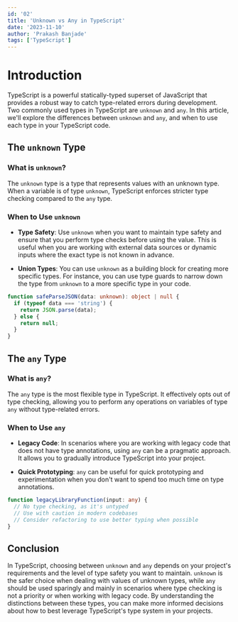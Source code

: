 ```yaml
---
id: '02'
title: 'Unknown vs Any in TypeScript'
date: '2023-11-10'
author: 'Prakash Banjade'
tags: ['TypeScript']
---
```


# Introduction

TypeScript is a powerful statically-typed superset of JavaScript that provides a robust way to catch type-related errors during development. Two commonly used types in TypeScript are `unknown` and `any`. In this article, we'll explore the differences between `unknown` and `any`, and when to use each type in your TypeScript code.

## The `unknown` Type

### What is `unknown`?

The `unknown` type is a type that represents values with an unknown type. When a variable is of type `unknown`, TypeScript enforces stricter type checking compared to the `any` type.

### When to Use `unknown`

- **Type Safety**: Use `unknown` when you want to maintain type safety and ensure that you perform type checks before using the value. This is useful when you are working with external data sources or dynamic inputs where the exact type is not known in advance.

- **Union Types**: You can use `unknown` as a building block for creating more specific types. For instance, you can use type guards to narrow down the type from `unknown` to a more specific type in your code.

```typescript
function safeParseJSON(data: unknown): object | null {
  if (typeof data === 'string') {
    return JSON.parse(data);
  } else {
    return null;
  }
}
```

## The `any` Type

### What is `any`?

The `any` type is the most flexible type in TypeScript. It effectively opts out of type checking, allowing you to perform any operations on variables of type `any` without type-related errors.

### When to Use `any`

- **Legacy Code**: In scenarios where you are working with legacy code that does not have type annotations, using `any` can be a pragmatic approach. It allows you to gradually introduce TypeScript into your project.

- **Quick Prototyping**: `any` can be useful for quick prototyping and experimentation when you don't want to spend too much time on type annotations.

```typescript
function legacyLibraryFunction(input: any) {
  // No type checking, as it's untyped
  // Use with caution in modern codebases
  // Consider refactoring to use better typing when possible
}
```

## Conclusion

In TypeScript, choosing between `unknown` and `any` depends on your project's requirements and the level of type safety you want to maintain. `unknown` is the safer choice when dealing with values of unknown types, while `any` should be used sparingly and mainly in scenarios where type checking is not a priority or when working with legacy code. By understanding the distinctions between these types, you can make more informed decisions about how to best leverage TypeScript's type system in your projects.